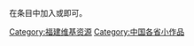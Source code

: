 {{hiddencat}}
{{Catnav|頁面分類|地理|地理小作品|亚洲地理小作品|中国大陆小作品}}

在条目中加入'''{{tl|Fujian-stub}}'''或'''{{tl|福建小作品}}'''即可。

[[Category:福建维基资源|Category:福建维基资源]]
[[Category:中国各省小作品|Category:中国各省小作品]]